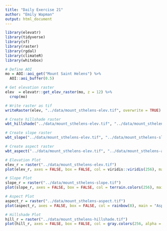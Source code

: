 ```yaml
---
title: "Daily Exercise 21"
author: "Emily Wapman"
output: html_document
---
```

```r
library(elevatr)
library(tidyverse)
library(sf)
library(raster)
library(rgdal)
library(climateR)
library(whitebox)

```

```r
# Define AOI
mo = AOI::aoi_get("Mount Saint Helens") %>%
  AOI::aoi_buffer(0.5)

```

```r
# Get elevation raster
elev  = elevatr::get_elev_raster(mo, z = 12) %>% 
  crop(mo)

# Write raster as tif
writeRaster(elev, "../data/mount_sthelens-elev.tif", overwrite = TRUE)

# Create hillshade raster
wbt_hillshade("../data/mount_sthelens-elev.tif", "../data/mount_sthelens-hillshade.tif")

# Create slope raster
wbt_slope("../data/mount_sthelens-elev.tif", "../data/mount_sthelens-slope.tif")

# Create aspect raster
wbt_aspect("../data/mount_sthelens-elev.tif", "../data/mount_sthelens-aspect.tif")
```

```r
# Elevation Plot
elev_r = raster("../data/mount_sthelens-elev.tif")
plot(elev_r, axes = FALSE, box = FALSE, col = viridis::viridis(256), main = "Elevation")

# Slope Plot
slope_r = raster("../data/mount_sthelens-slope.tif")
plot(slope_r, axes = FALSE, box = FALSE, col = terrain.colors(256), main = "Slope")

# Aspect Plot
aspect_r = raster("../data/mount_sthelens-aspect.tif")
plot(aspect_r, axes = FALSE, box = FALSE, col = rainbow(8), main = "Aspect")

# Hillshade Plot
hill_r = raster("../data/mount_sthelens-hillshade.tif")
plot(hill_r, axes = FALSE, box = FALSE, col = gray.colors(256, alpha = 0.8), main = "Hillshade")
```
